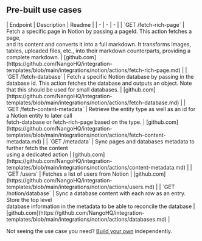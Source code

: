 
## Pre-built use cases

<AccordionGroup>


<Accordion title="Others">
| Endpoint | Description | Readme |
| - | - | - |
| `GET /fetch-rich-page` | Fetch a specific page in Notion by passing a pageId. This action fetches a page,<br />and its content and converts it into a full markdown. It transforms images,<br />tables, uploaded files, etc., into their markdown counterparts, providing a complete markdown. | [github.com](https://github.com/NangoHQ/integration-templates/blob/main/integrations/notion/actions/fetch-rich-page.md) |
| `GET /fetch-database` | Fetch a specific Notion database by passing in the database id. This action fetches the database and outputs an object. Note that this should be used for small databases. | [github.com](https://github.com/NangoHQ/integration-templates/blob/main/integrations/notion/actions/fetch-database.md) |
| `GET /fetch-content-metadata` | Retrieve the entity type as well as an id for a Notion entity to later call<br />fetch-database or fetch-rich-page based on the type. | [github.com](https://github.com/NangoHQ/integration-templates/blob/main/integrations/notion/actions/fetch-content-metadata.md) |
| `GET /metadata` | Sync pages and databases metadata to further fetch the content<br />using a dedicated action | [github.com](https://github.com/NangoHQ/integration-templates/blob/main/integrations/notion/actions/content-metadata.md) |
| `GET /users` | Fetches a list of users from Notion | [github.com](https://github.com/NangoHQ/integration-templates/blob/main/integrations/notion/actions/users.md) |
| `GET /notion/database` | Sync a database content with each row as an entry. Store the top level<br />database information in the metadata to be able to reconcile the database | [github.com](https://github.com/NangoHQ/integration-templates/blob/main/integrations/notion/actions/databases.md) |
</Accordion>

</AccordionGroup>

<Tip>Not seeing the use case you need? [Build your own](https://nango.dev/slack) independently.</Tip>
